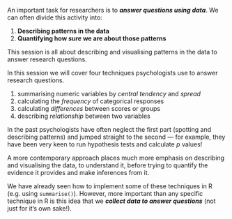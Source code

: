 
An important task for researchers is to ***answer questions using data***.
We can often divide this activity into:

1. **Describing patterns in the data**
2. **Quantifying how *sure* we are about those patterns**


This session is all about describing and visualising patterns in the data to answer
research questions.

In this session we will cover four techniques psychologists use to answer research questions.

1. summarising numeric variables by *central tendency* and *spread*
3. calculating the *frequency* of categorical responses
2. calculating *differences* between scores or groups
3. describing *relationship* between two variables


In the past psychologists have often neglect the first part (spotting and describing patterns) and jumped
straight to the second --- for example, they have been very keen to run hypothesis tests and calculate *p* values!

A more contemporary approach places much more emphasis on describing and visualising the data, to understand it,
before trying to quantify the evidence it provides and make inferences from it.

We have already seen how to implement some of these techniques in R (e.g. using `summarise()`).
However, more important than any specific technique in R is this idea that we ***collect data to answer questions***
(not just for it's own sake!).
